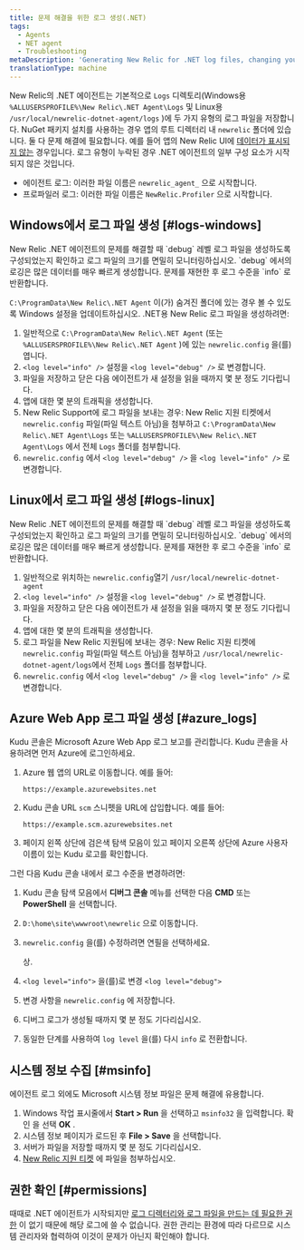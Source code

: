 ```yaml
---
title: 문제 해결을 위한 로그 생성(.NET)
tags:
  - Agents
  - NET agent
  - Troubleshooting
metaDescription: 'Generating New Relic for .NET log files, changing your log file settings, and collecting Microsoft System Information files.'
translationType: machine
---
```


New Relic의 .NET 에이전트는 기본적으로 `Logs` 디렉토리(Windows용 `%ALLUSERSPROFILE%\New Relic\.NET Agent\Logs` 및 Linux용 `/usr/local/newrelic-dotnet-agent/logs` )에 두 가지 유형의 로그 파일을 저장합니다. NuGet 패키지 설치를 사용하는 경우 앱의 루트 디렉터리 내 `newrelic` 폴더에 있습니다. 둘 다 문제 해결에 필요합니다. 예를 들어 앱의 New Relic UI에 [데이터가 표시되지 않는](/docs/agents/net-agent/troubleshooting/no-data-appears-net) 경우입니다. 로그 유형이 누락된 경우 .NET 에이전트의 일부 구성 요소가 시작되지 않은 것입니다.

* 에이전트 로그: 이러한 파일 이름은 `newrelic_agent_` 으로 시작합니다.
* 프로파일러 로그: 이러한 파일 이름은 `NewRelic.Profiler` 으로 시작합니다.

## Windows에서 로그 파일 생성 [#logs-windows]

<Callout variant="important">
  New Relic .NET 에이전트의 문제를 해결할 때 `debug` 레벨 로그 파일을 생성하도록 구성되었는지 확인하고 로그 파일의 크기를 면밀히 모니터링하십시오. `debug` 에서의 로깅은 많은 데이터를 매우 빠르게 생성합니다. 문제를 재현한 후 로그 수준을 `info` 로 반환합니다.
</Callout>

`C:\ProgramData\New Relic\.NET Agent` 이(가) 숨겨진 폴더에 있는 경우 볼 수 있도록 Windows 설정을 업데이트하십시오. .NET용 New Relic 로그 파일을 생성하려면:

1. 일반적으로 `C:\ProgramData\New Relic\.NET Agent` (또는 `%ALLUSERSPROFILE%\New Relic\.NET Agent` )에 있는 `newrelic.config` 을(를) 엽니다.
2. `<log level="info" />` 설정을 `<log level="debug" />` 로 변경합니다.
3. 파일을 저장하고 닫은 다음 에이전트가 새 설정을 읽을 때까지 몇 분 정도 기다립니다.
4. 앱에 대한 몇 분의 트래픽을 생성합니다.
5. New Relic Support에 로그 파일을 보내는 경우: New Relic 지원 티켓에서 `newrelic.config` 파일(파일 텍스트 아님)을 첨부하고 `C:\ProgramData\New Relic\.NET Agent\Logs` 또는 `%ALLUSERSPROFILE%\New Relic\.NET Agent\Logs` 에서 전체 `Logs` 폴더를 첨부합니다.
6. `newrelic.config` 에서 `<log level="debug" />` 을 `<log level="info" />` 로 변경합니다.

## Linux에서 로그 파일 생성 [#logs-linux]

<Callout variant="important">
  New Relic .NET 에이전트의 문제를 해결할 때 `debug` 레벨 로그 파일을 생성하도록 구성되었는지 확인하고 로그 파일의 크기를 면밀히 모니터링하십시오. `debug` 에서의 로깅은 많은 데이터를 매우 빠르게 생성합니다. 문제를 재현한 후 로그 수준을 `info` 로 반환합니다.
</Callout>

1. 일반적으로 위치하는 `newrelic.config`열기 `/usr/local/newrelic-dotnet-agent`
2. `<log level="info" />` 설정을 `<log level="debug" />` 로 변경합니다.
3. 파일을 저장하고 닫은 다음 에이전트가 새 설정을 읽을 때까지 몇 분 정도 기다립니다.
4. 앱에 대한 몇 분의 트래픽을 생성합니다.
5. 로그 파일을 New Relic 지원팀에 보내는 경우: New Relic 지원 티켓에 `newrelic.config` 파일(파일 텍스트 아님)을 첨부하고 `/usr/local/newrelic-dotnet-agent/logs`에서 전체 `Logs` 폴더를 첨부합니다.
6. `newrelic.config` 에서 `<log level="debug" />` 을 `<log level="info" />` 로 변경합니다.

## Azure Web App 로그 파일 생성 [#azure_logs]

Kudu 콘솔은 Microsoft Azure Web App 로그 보고를 관리합니다. Kudu 콘솔을 사용하려면 먼저 Azure에 로그인하세요.

1. Azure 웹 앱의 URL로 이동합니다. 예를 들어:

   ```
   https://example.azurewebsites.net
   ```

2. Kudu 콘솔 URL `scm` 스니펫을 URL에 삽입합니다. 예를 들어:

   ```
   https://example.scm.azurewebsites.net
   ```

3. 페이지 왼쪽 상단에 검은색 탐색 모음이 있고 페이지 오른쪽 상단에 Azure 사용자 이름이 있는 Kudu 로고를 확인합니다.

그런 다음 Kudu 콘솔 내에서 로그 수준을 변경하려면:

1. Kudu 콘솔 탐색 모음에서 **디버그 콘솔** 메뉴를 선택한 다음 **CMD** 또는 **PowerShell** 을 선택합니다.

2. `D:\home\site\wwwroot\newrelic` 으로 이동합니다.

3. `newrelic.config` 을(를) 수정하려면 연필을 선택하세요.

   <Icon name="fe-edit-2"/>

   상.

4. `<log level="info">` 을(를)로 변경 `<log level="debug">`

5. 변경 사항을 `newrelic.config` 에 저장합니다.

6. 디버그 로그가 생성될 때까지 몇 분 정도 기다리십시오.

7. 동일한 단계를 사용하여 `log level` 을(를) 다시 `info` 로 전환합니다.

## 시스템 정보 수집 [#msinfo]

에이전트 로그 외에도 Microsoft 시스템 정보 파일은 문제 해결에 유용합니다.

1. Windows 작업 표시줄에서 **Start > Run** 을 선택하고 `msinfo32` 을 입력합니다. 확인 을 선택 **OK** .
2. 시스템 정보 페이지가 로드된 후 **File > Save** 을 선택합니다.
3. 서버가 파일을 저장할 때까지 몇 분 정도 기다리십시오.
4. [New Relic 지원 티켓](/docs/accounts-partnerships/education/getting-started-new-relic/find-help-or-file-support-ticket) 에 파일을 첨부하십시오.

## 권한 확인 [#permissions]

때때로 .NET 에이전트가 시작되지만 [로그 디렉터리와 로그 파일을 만드는 데 필요한 권한](/docs/agents/net-agent/troubleshooting/no-data-registry-key-permission-issues) 이 없기 때문에 해당 로그에 쓸 수 없습니다. 권한 관리는 환경에 따라 다르므로 시스템 관리자와 협력하여 이것이 문제가 아닌지 확인해야 합니다.
